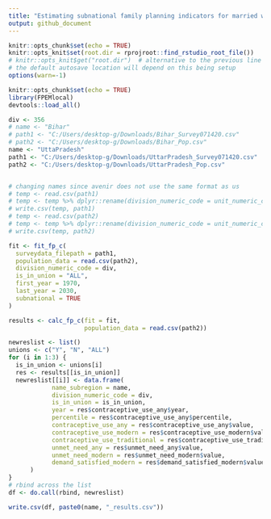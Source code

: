 ```yaml
---
title: "Estimating subnational family planning indicators for married women with custom user data"
output: github_document
---
```


```r
knitr::opts_chunk$set(echo = TRUE)
knitr::opts_knit$set(root.dir = rprojroot::find_rstudio_root_file())
# knitr::opts_knit$get("root.dir")  # alternative to the previous line
# the default autosave location will depend on this being setup
options(warn=-1)
```


```r
knitr::opts_chunk$set(echo = TRUE)
library(FPEMlocal)
devtools::load_all()

div <- 356
# name <- "Bihar"
# path1 <- "C:/Users/desktop-g/Downloads/Bihar_Survey071420.csv"
# path2 <- "C:/Users/desktop-g/Downloads/Bihar_Pop.csv"
name <- "UttaPradesh"
path1 <- "C:/Users/desktop-g/Downloads/UttarPradesh_Survey071420.csv"
path2 <- "C:/Users/desktop-g/Downloads/UttarPradesh_Pop.csv"


# changing names since avenir does not use the same format as us
# temp <- read.csv(path1)
# temp <- temp %>% dplyr::rename(division_numeric_code = unit_numeric_code)
# write.csv(temp, path1)
# temp <- read.csv(path2)
# temp <- temp %>% dplyr::rename(division_numeric_code = unit_numeric_code)
# write.csv(temp, path2)

```

```r
fit <- fit_fp_c(
  surveydata_filepath = path1,
  population_data = read.csv(path2),
  division_numeric_code = div,
  is_in_union = "ALL",
  first_year = 1970,
  last_year = 2030,
  subnational = TRUE
)
```

```r
results <- calc_fp_c(fit = fit,
                     population_data = read.csv(path2))
```

```r
newreslist <- list()
unions <- c("Y", "N", "ALL")
for (i in 1:3) {
  is_in_union <- unions[i]
  res <- results[[is_in_union]]
  newreslist[[i]] <- data.frame(
            name_subregion = name,
            division_numeric_code = div,
            is_in_union = is_in_union,
            year = res$contraceptive_use_any$year,
            percentile = res$contraceptive_use_any$percentile,
            contraceptive_use_any = res$contraceptive_use_any$value,
            contraceptive_use_modern = res$contraceptive_use_modern$value,
            contraceptive_use_traditional = res$contraceptive_use_traditional$value,
            unmet_need_any = res$unmet_need_any$value,
            unmet_need_modern = res$unmet_need_modern$value,
            demand_satisfied_modern = res$demand_satisfied_modern$value
      )
}
# rbind across the list
df <- do.call(rbind, newreslist)

write.csv(df, paste0(name, "_results.csv"))
```
